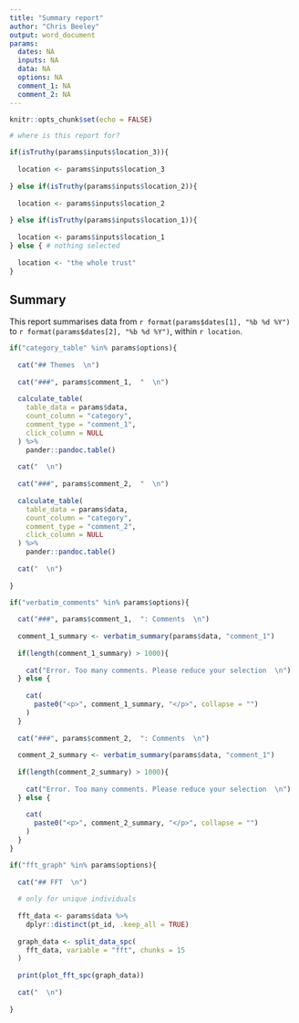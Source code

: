 ```yaml
---
title: "Summary report"
author: "Chris Beeley"
output: word_document
params:
  dates: NA
  inputs: NA
  data: NA
  options: NA
  comment_1: NA
  comment_2: NA
---
```


```r

knitr::opts_chunk$set(echo = FALSE)

# where is this report for?

if(isTruthy(params$inputs$location_3)){
  
  location <- params$inputs$location_3
  
} else if(isTruthy(params$inputs$location_2)){
  
  location <- params$inputs$location_2
  
} else if(isTruthy(params$inputs$location_1)){
  
  location <- params$inputs$location_1
} else { # nothing selected
  
  location <- "the whole trust"
}


```

## Summary

This report summarises data from `r format(params$dates[1], "%b %d %Y")` to `r format(params$dates[2], "%b %d %Y")`, within `r location`.

```r

if("category_table" %in% params$options){
  
  cat("## Themes  \n")
  
  cat("###", params$comment_1,  "  \n")
  
  calculate_table(
    table_data = params$data, 
    count_column = "category",
    comment_type = "comment_1", 
    click_column = NULL
  ) %>% 
    pander::pandoc.table()
  
  cat("  \n")
  
  cat("###", params$comment_2,  "  \n")
  
  calculate_table(
    table_data = params$data, 
    count_column = "category",
    comment_type = "comment_2", 
    click_column = NULL
  ) %>% 
    pander::pandoc.table()
  
  cat("  \n")
  
}

```

```r

if("verbatim_comments" %in% params$options){
  
  cat("###", params$comment_1,  ": Comments  \n")
  
  comment_1_summary <- verbatim_summary(params$data, "comment_1")
  
  if(length(comment_1_summary) > 1000){
    
    cat("Error. Too many comments. Please reduce your selection  \n")
  } else {
    
    cat(
      paste0("<p>", comment_1_summary, "</p>", collapse = "")
    )
  }
  
  cat("###", params$comment_2,  ": Comments  \n")
  
  comment_2_summary <- verbatim_summary(params$data, "comment_1")
  
  if(length(comment_2_summary) > 1000){
    
    cat("Error. Too many comments. Please reduce your selection  \n")
  } else {
    
    cat(
      paste0("<p>", comment_2_summary, "</p>", collapse = "")
    )
  }
}

```


```r

if("fft_graph" %in% params$options){
  
  cat("## FFT  \n")
  
  # only for unique individuals
  
  fft_data <- params$data %>% 
    dplyr::distinct(pt_id, .keep_all = TRUE)
  
  graph_data <- split_data_spc(
    fft_data, variable = "fft", chunks = 15
  )
  
  print(plot_fft_spc(graph_data))
  
  cat("  \n")
  
}

```


